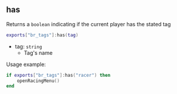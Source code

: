 ## has
Returns a `boolean` indicating if the current player has the stated tag
```lua showLineNumbers
exports["br_tags"]:has(tag)
```
- tag: `string`
    - Tag's name

Usage example:
```lua showLineNumbers
if exports["br_tags"]:has("racer") then
    openRacingMenu()
end
```